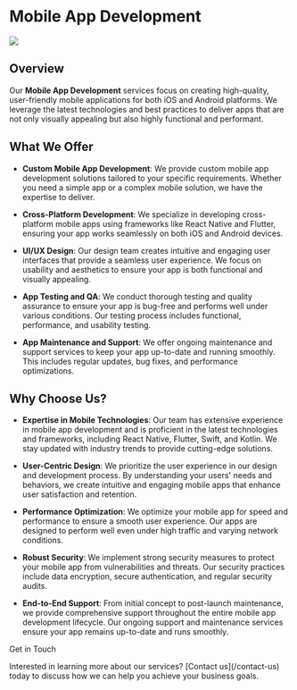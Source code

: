 
# Mobile App Development

<Image src={image} className="rounded-lg" />

## Overview

Our **Mobile App Development** services focus on creating high-quality,
user-friendly mobile applications for both iOS and Android platforms. We
leverage the latest technologies and best practices to deliver apps that are not
only visually appealing but also highly functional and performant.

## What We Offer

-   **Custom Mobile App Development**: We provide custom mobile app development
    solutions tailored to your specific requirements. Whether you need a simple
    app or a complex mobile solution, we have the expertise to deliver.

-   **Cross-Platform Development**: We specialize in developing cross-platform
    mobile apps using frameworks like React Native and Flutter, ensuring your
    app works seamlessly on both iOS and Android devices.

-   **UI/UX Design**: Our design team creates intuitive and engaging user
    interfaces that provide a seamless user experience. We focus on usability
    and aesthetics to ensure your app is both functional and visually appealing.

-   **App Testing and QA**: We conduct thorough testing and quality assurance to
    ensure your app is bug-free and performs well under various conditions. Our
    testing process includes functional, performance, and usability testing.

-   **App Maintenance and Support**: We offer ongoing maintenance and support
    services to keep your app up-to-date and running smoothly. This includes
    regular updates, bug fixes, and performance optimizations.

## Why Choose Us?

-   **Expertise in Mobile Technologies**: Our team has extensive experience in
    mobile app development and is proficient in the latest technologies and
    frameworks, including React Native, Flutter, Swift, and Kotlin. We stay
    updated with industry trends to provide cutting-edge solutions.

-   **User-Centric Design**: We prioritize the user experience in our design and
    development process. By understanding your users' needs and behaviors, we
    create intuitive and engaging mobile apps that enhance user satisfaction and
    retention.

-   **Performance Optimization**: We optimize your mobile app for speed and
    performance to ensure a smooth user experience. Our apps are designed to
    perform well even under high traffic and varying network conditions.

-   **Robust Security**: We implement strong security measures to protect your
    mobile app from vulnerabilities and threats. Our security practices include
    data encryption, secure authentication, and regular security audits.

-   **End-to-End Support**: From initial concept to post-launch maintenance, we
    provide comprehensive support throughout the entire mobile app development
    lifecycle. Our ongoing support and maintenance services ensure your app
    remains up-to-date and runs smoothly.

<div className="mt-10 bg-gray-200 p-4 rounded-lg">
    <div className="text-2xl font-bold mb-4 mt-4">Get in Touch</div>
    <p className="text-gray-600">
        Interested in learning more about our services? [Contact
        us](/contact-us) today to discuss how we can help you achieve your
        business goals.
    </p>
</div>
